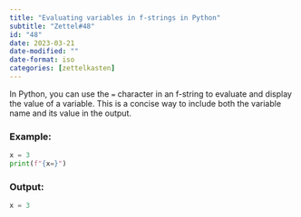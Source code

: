 ```yaml
---
title: "Evaluating variables in f-strings in Python"
subtitle: "Zettel#48"
id: "48"
date: 2023-03-21
date-modified: ""
date-format: iso
categories: [zettelkasten]
---
```

In Python, you can use the `=` character in an f-string to evaluate and display the value of a variable. This is a concise way to include both the variable name and its value in the output.

### Example:

```python
x = 3
print(f"{x=}")
```

### Output:

```python
x = 3
```
